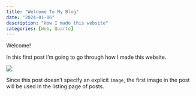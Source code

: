 ```yaml
---
title: "Welcome To My Blog"
date: "2024-01-06"
description: "How I made this website"
categories: [Web, Quarto]
---
```


Welcome!

In this first post I'm going to go through how I made this website.

![](thumbnail.jpg)

Since this post doesn't specify an explicit `image`, the first image in the post will be used in the listing page of posts.
